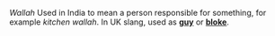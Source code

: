 ''Wallah'' Used in India to mean a person responsible for something, for example ''kitchen wallah''. In UK slang, used as '''[[guy]]''' or '''[[bloke]]'''.
